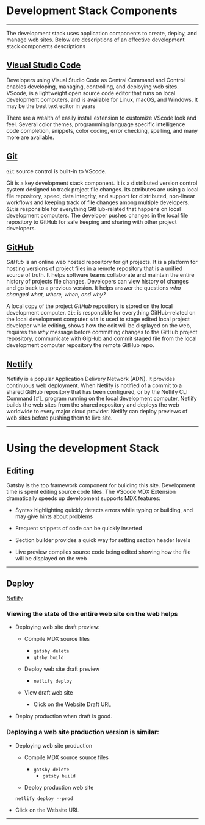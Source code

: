 <!-- Import TbfUF from ‘/../images/TbfUF.png’ -->


# Development Stack Components

***




The development stack uses application components to create, deploy, and manage web sites. Below are descriptions of an effective development stack components descriptions 


## [Visual Studio Code](https://code.visualstudio.com/)


Developers using  Visual Studio Code  as   Central Command and Control   enables  developing, managing,  controlling, and deploying web sites. VScode, is a lightweight open source code editor that runs on local development computers,  and is available for Linux, macOS, and Windows. It may be the best text editor in years

There are a wealth of easily install extension to customize VScode look and feel. Several color themes, programming language specific intelligence code completion, snippets, color coding, error checking, spelling, and many more are available.


## [Git](https://git-scm.com/)

`Git`  source control is built-in to VScode. 

Git  is a key development stack  component. It is a distributed version control system designed to track project file changes.  Its attributes are using a local file repository, speed, data integrity, and support for distributed, non-linear workflows and keeping track of file changes among multiple developers. `Git`is responsible for everything GitHub-related that happens on  local development computers. The developer pushes changes in the local file repository to GitHub for safe keeping and sharing with other project developers.


## [GitHub](https://github.com/)

*GitHub*  is an online web hosted repository for git projects. It is a platform for hosting  versions of project files in a remote repository that is a unified source of truth.  It helps software teams collaborate and maintain the entire history of  projects file changes. Developers can view history of changes and go back to a previous version. It helps answer the questions *who changed what, where, when, and why?*

A local copy of the project *GitHub* repository is stored on the local development computer. `Git` is responsible for everything GitHub-related  on the local development computer. `Git` is used to stage edited local project developer while editing, shows how the edit will be displayed on the web, requires  the *why* message before committing changes to the GitHub project repository,  communicate with GigHub and commit staged file  from the local development computer repository the remote GitHub repo.

<!--
<img src={TbfUF.png} />
-->

## [Netlify](https://www.netlify.com)

Netlify  is a popular Application Delivery Network (ADN). It provides continuous web deployment. When Netlify is notified of a commit to a shared GitHub repository that has been configured, or by the Netlify CLI Command [#]_ program running on the local development computer, Netlify builds the web sites from the shared repository and deploys the  web worldwide to every major cloud provider. Netlify can deploy previews of web sites before pushing them to  live site.

***

# Using the development Stack



## Editing


Gatsby is the top framework component for building this site. Development time is spent editing source code files. The VScode MDX Extension dramatically speeds up development  supports MDX features:

- Syntax highlighting quickly detects  errors while typing or building, and may give hints about problems

- Frequent snippets of code can be quickly inserted

- Section builder provides a quick way for setting section header levels

- Live preview compiles source code being edited  showing how the file will be displayed on the web

***

## Deploy

[Netlify](https://www.netlify.com) 

### Viewing the state of the entire web site on the web helps

- Deploying web site draft preview:

	 - Compile MDX source files 

		- `gatsby delete`
		- `gtsby build`

	- Deploy web site draft preview 

		- `netlify deploy`

	- View draft web site

		- Click on the Website Draft  URL

- Deploy production when draft is good.

### Deploying a web site production version is similar:

- Deploying web site production

	- Compile MDX source source files
	
	   - `gatsby delete`
		 - `gatsby build`
	
	- Deploy production web site
	
    `netlify deploy --prod`

- Click on the Website URL

***